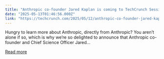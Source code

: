 ```yaml
---
title: "Anthropic co-founder Jared Kaplan is coming to TechCrunch Sessions: AI"
date: "2025-05-13T01:46:56.000Z"
link: "https://techcrunch.com/2025/05/12/anthropic-co-founder-jared-kaplan-is-coming-to-techcrunch-sessions-ai/"
---
```


Hungry to learn more about Anthropic, directly from Anthropic? You aren&#8217;t alone if so, which is why we&#8217;re so delighted to announce that Anthropic co-founder and Chief Science Officer Jared...

[Read more](https://techcrunch.com/2025/05/12/anthropic-co-founder-jared-kaplan-is-coming-to-techcrunch-sessions-ai/)
